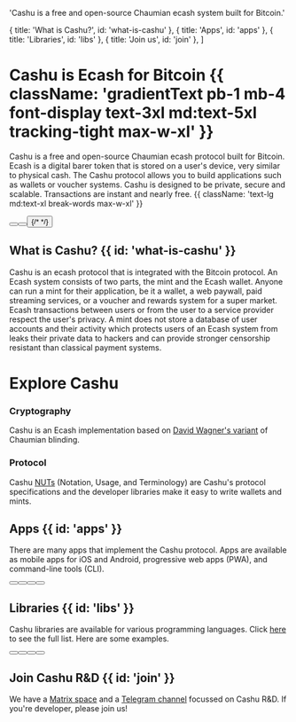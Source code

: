 
  'Cashu is a free and open-source Chaumian ecash system built for Bitcoin.'

  { title: 'What is Cashu?', id: 'what-is-cashu' },
  { title: 'Apps', id: 'apps' },
  { title: 'Libraries', id: 'libs' },
  { title: 'Join us', id: 'join' },
]

<HeroPattern />

# Cashu is Ecash for Bitcoin {{ className: 'gradientText pb-1 mb-4 font-display text-3xl md:text-5xl tracking-tight max-w-xl' }}

Cashu is a free and open-source Chaumian ecash protocol built for Bitcoin. Ecash is a digital barer token that is stored on a user's device, very similar to physical cash. The Cashu protocol allows you to build applications such as wallets or voucher systems. Cashu is designed to be private, secure and scalable. Transactions are instant and nearly free. {{ className: 'text-lg md:text-xl break-words max-w-xl' }}

<div className="not-prose mb-16 mt-6 flex flex-col gap-3 md:flex-row">
  <Button href="/projects" arrow="right" children="Explore" />
  <Button href="/protocol" variant="outline" children="Understand" />
  <Button href="/contribute" variant="outline" children="Support" />
  {/*
  <DonateButton
    href="https://legend.lnbits.com/tipjar/794"
    variant="secondary"
  />
  */}
</div>

## What is Cashu? {{ id: 'what-is-cashu' }}

Cashu is an ecash protocol that is integrated with the Bitcoin protocol. An Ecash system consists of two parts, the mint and the Ecash wallet. Anyone can run a mint for their application, be it a wallet, a web paywall, paid streaming services, or a voucher and rewards system for a super market. Ecash transactions between users or from the user to a service provider respect the user's privacy. A mint does not store a database of user accounts and their activity which protects users of an Ecash system from leaks their private data to hackers and can provide stronger censorship resistant than classical payment systems.

<Features />

# Explore Cashu

### Cryptography

Cashu is an Ecash implementation based on [David Wagner's variant](https://cypherpunks.venona.com/date/1996/03/msg01848.html) of Chaumian blinding.

### Protocol

Cashu [NUTs](https://github.com/cashubtc/nuts) (Notation, Usage, and Terminology) are Cashu's protocol specifications and the developer libraries make it easy to write wallets and mints.

## Apps {{ id: 'apps' }}

There are many apps that implement the Cashu protocol. Apps are available as mobile apps for iOS and Android, progressive web apps (PWA), and command-line tools (CLI).

<div className="not-prose mb-6 mt-6 flex flex-col gap-3 md:flex-row">
  <Button href="https://enuts.cash" children="eNuts (Android/iOS)" />
  <Button href="https://minibits.cash" children="Minibits (Android)" />
  <Button
    href="https://nutstash.app"
    variant="outline"
    children="Nutstash (PWA)"
  />
  <Button href="https://cashu.me" variant="outline" children="Cashu.me (PWA)" />
</div>

## Libraries {{ id: 'libs' }}

Cashu libraries are available for various programming languages. Click [here](/libraries) to see the full list. Here are some examples.

<div className="not-prose mb-6 mt-6 flex flex-col gap-3 md:flex-row">
  <Button href="https://github.com/cashubtc/cashu" children="Python" />
  <Button href="https://github.com/cashubtc/cashu-ts" children="TypeScript" />
  <Button
    href="https://github.com/thesimplekid/cashu-crab"
    variant="outline"
    children="Rust"
  />
  <Button
    href="https://github.com/cashubtc/cashu-feni"
    variant="outline"
    children="Golang"
  />
</div>

<Resources />

## Join Cashu R&D {{ id: 'join' }}

We have a [Matrix space](https://matrix.to/#/#dev:matrix.cashu.space) and a [Telegram channel](https://t.me/CashuBTC) focussed on Cashu R&D. If you're developer, please join us!
